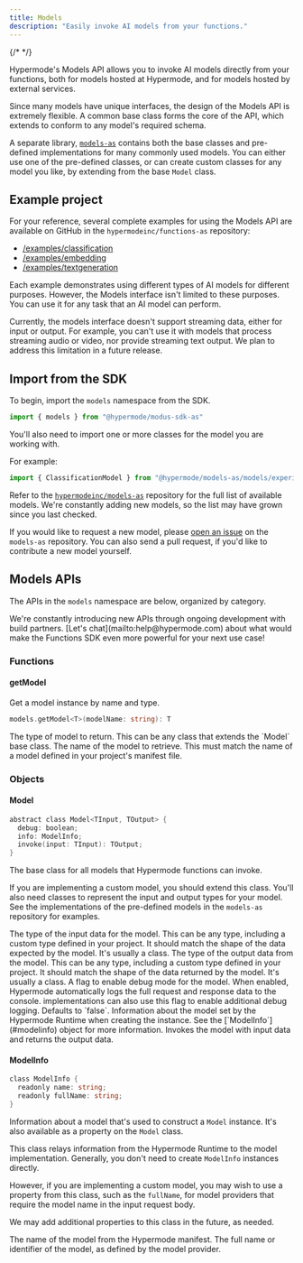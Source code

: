 ```yaml
---
title: Models
description: "Easily invoke AI models from your functions."
---
```


{/* <!-- vale Google.Headings = NO --> */}

Hypermode's Models API allows you to invoke AI models directly from your functions, both for models hosted at Hypermode,
and for models hosted by external services.

Since many models have unique interfaces, the design of the Models API is extremely flexible. A common base class forms
the core of the API, which extends to conform to any model's required schema.

A separate library, [`models-as`](https://github.com/hypermodeinc/models-as) contains both the base classes and
pre-defined implementations for many commonly used models. You can either use one of the pre-defined classes, or can
create custom classes for any model you like, by extending from the base `Model` class.

## Example project

For your reference, several complete examples for using the Models API are available on GitHub in the
`hypermodeinc/functions-as` repository:

- [/examples/classification](https://github.com/hypermodeinc/modus/tree/main/sdk/assemblyscript/examples/classification)
- [/examples/embedding](https://github.com/hypermodeinc/modus/tree/main/sdk/assemblyscript/examples/embedding)
- [/examples/textgeneration](https://github.com/hypermodeinc/modus/tree/main/sdk/assemblyscript/examples/textgeneration)

Each example demonstrates using different types of AI models for different purposes. However, the Models interface isn't
limited to these purposes. You can use it for any task that an AI model can perform.

<Note>
  Currently, the models interface doesn't support streaming data, either for input or output. For example, you can't use
  it with models that process streaming audio or video, nor provide streaming text output. We plan to address this
  limitation in a future release.
</Note>

## Import from the SDK

To begin, import the `models` namespace from the SDK.

<CodeGroup>

```ts AssemblyScript
import { models } from "@hypermode/modus-sdk-as"
```

</CodeGroup>

You'll also need to import one or more classes for the model you are working with.

For example:

<CodeGroup>

```ts AssemblyScript
import { ClassificationModel } from "@hypermode/models-as/models/experimental/classification"
```

Refer to the [`hypermodeinc/models-as`](https://github.com/hypermodeinc/models-as/tree/main/src/models) repository for
the full list of available models. We're constantly adding new models, so the list may have grown since you last
checked.

If you would like to request a new model, please [open an issue](https://github.com/hypermodeinc/models-as/issues) on
the `models-as` repository. You can also send a pull request, if you'd like to contribute a new model yourself.

</CodeGroup>

## Models APIs

The APIs in the `models` namespace are below, organized by category.

<Tip>
  We're constantly introducing new APIs through ongoing development with build partners. [Let's
  chat](mailto:help@hypermode.com) about what would make the Functions SDK even more powerful for your next use case!
</Tip>

### Functions

#### getModel

Get a model instance by name and type.

```go
models.getModel<T>(modelName: string): T
```

<ResponseField name="T" type="Type" required>
  The type of model to return. This can be any class that extends the `Model` base class.
</ResponseField>

<ResponseField name="modelName" type="string" required>
  The name of the model to retrieve. This must match the name of a model defined in your project's manifest file.
</ResponseField>

### Objects

#### Model

```go
abstract class Model<TInput, TOutput> {
  debug: boolean;
  info: ModelInfo;
  invoke(input: TInput): TOutput;
}
```

The base class for all models that Hypermode functions can invoke.

<Tip>

If you are implementing a custom model, you should extend this class. You'll also need classes to represent the input
and output types for your model. See the implementations of the pre-defined models in the `models-as` repository for
examples.

</Tip>

<ResponseField name="TInput" type="Type" required>
  The type of the input data for the model. This can be any type, including a custom type defined in your project. It
  should match the shape of the data expected by the model. It's usually a class.
</ResponseField>

<ResponseField name="TOutput" type="Type" required>
  The type of the output data from the model. This can be any type, including a custom type defined in your project. It
  should match the shape of the data returned by the model. It's usually a class.
</ResponseField>

<ResponseField name="debug" type="boolean">
  A flag to enable debug mode for the model. When enabled, Hypermode automatically logs the full request and response
  data to the console. implementations can also use this flag to enable additional debug logging. Defaults to `false`.
</ResponseField>

<ResponseField name="info" type="ModelInfo">
  Information about the model set by the Hypermode Runtime when creating the instance. See the [`ModelInfo`](#modelinfo)
  object for more information.
</ResponseField>

<ResponseField name="invoke(input)" type="function">
  Invokes the model with input data and returns the output data.
</ResponseField>

#### ModelInfo

```go
class ModelInfo {
  readonly name: string;
  readonly fullName: string;
}
```

Information about a model that's used to construct a `Model` instance. It's also available as a property on the `Model`
class.

<Info>

This class relays information from the Hypermode Runtime to the model implementation. Generally, you don't need to
create `ModelInfo` instances directly.

However, if you are implementing a custom model, you may wish to use a property from this class, such as the `fullName`,
for model providers that require the model name in the input request body.

We may add additional properties to this class in the future, as needed.

</Info>

<ResponseField name="name" type="string">
  The name of the model from the Hypermode manifest.
</ResponseField>

<ResponseField name="fullName" type="string">
  The full name or identifier of the model, as defined by the model provider.
</ResponseField>
